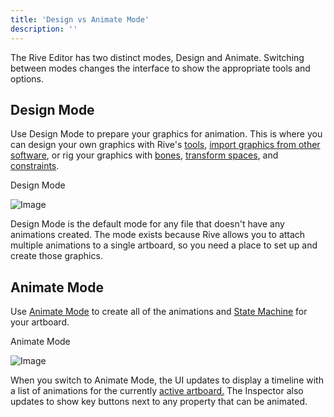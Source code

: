 ```yaml
---
title: 'Design vs Animate Mode'
description: ''
---
```


The Rive Editor has two distinct modes, Design and Animate. Switching between modes changes the interface to show the appropriate tools and options. 

## Design Mode 

Use Design Mode to prepare your graphics for animation. This is where you can design your own graphics with Rive's [tools](https://app.outverse.com/rive/doc/toolbar/docC0WckDcbf), [import graphics from other software](https://app.outverse.com/rive/doc/importing-assets/docO2hh4U88G), or rig your graphics with [bones](https://app.outverse.com/rive/doc/bones/docYyQwxrgI5), [transform spaces](https://app.outverse.com/rive/doc/transform-spaces/docTXtRE0QWP), and [constraints](https://app.outverse.com/rive/doc/contraints-overview/doc6IsrpI9ZE).

Design Mode

![Image](https://ucarecdn.com/20e1fd48-e050-46b1-a657-b7c2bd00e988/)

 Design Mode is the default mode for any file that doesn't have any animations created. The mode exists because Rive allows you to attach multiple animations to a single artboard, so you need a place to set up and create those graphics.

## Animate Mode

Use [Animate Mode](../animate-mode/) to create all of the animations and [State Machine](../state-machine/) for your artboard.

Animate Mode

![Image](https://ucarecdn.com/717ebbbc-e4e9-4f90-8124-d5a4043bcb3c/)

When you switch to Animate Mode, the UI updates to display a timeline with a list of animations for the currently [active artboard](https://app.outverse.com/rive/doc/artboards/docYyi4AbIjL)[.](https://app.outverse.com/rive/doc/artboards/docYyi4AbIjL) The Inspector also updates to show key buttons next to any property that can be animated.